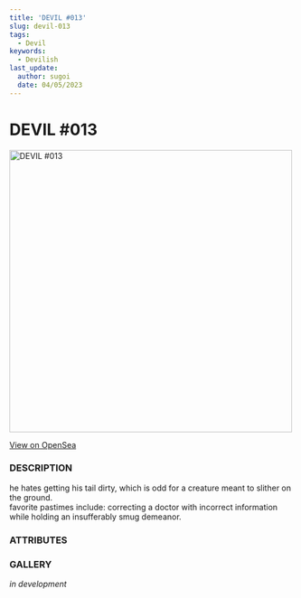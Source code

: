 ```yaml
---
title: 'DEVIL #013'
slug: devil-013
tags:
  - Devil
keywords:
  - Devilish
last_update:
  author: sugoi
  date: 04/05/2023
---
```



# DEVIL #013

<img src="https://nft-cdn.alchemy.com/eth-mainnet/79ea299c4849c2b22efa3e93d0888ca5" alt="DEVIL #013" width="500" />

[View on OpenSea](https://opensea.io/assets/ethereum/0x231EDa2D0E36E5254515B7625D1201f7b4617cf4/16)

### DESCRIPTION

he hates getting his tail dirty, which is odd for a creature meant to slither on the ground.  
favorite pastimes include: correcting a doctor with incorrect information while holding an insufferably smug demeanor.

### ATTRIBUTES

<AttributeTag traitType="HUMANITY" value="AVERAGE" />
<AttributeTag traitType="NATURE" value="ECCENTRIC" />
<AttributeTag traitType="TYPE" value="DEVIL" />
<AttributeTag traitType="SUBTYPE" value="NAGA" />


### GALLERY

*in development*

